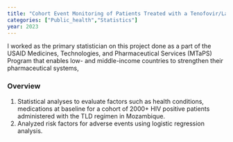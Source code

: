```yaml
---
title: "Cohort Event Monitoring of Patients Treated with a Tenofovir/Lamivudine/Dolutegravir (TLD) Regimen in Mozambique"
categories: ["Public_health","Statistics"]
year: 2023
---
```


I worked as the primary statistician on this project done as a part of the USAID Medicines, Technologies, and Pharmaceutical Services (MTaPS) Program that enables low- and middle-income countries to strengthen their pharmaceutical systems,

### Overview

1.  Statistical analyses to evaluate factors such as health conditions, medications at baseline for a cohort of 2000+ HIV positive patients administered with the TLD regimen in Mozambique.
2.  Analyzed risk factors for adverse events using logistic regression analysis.
